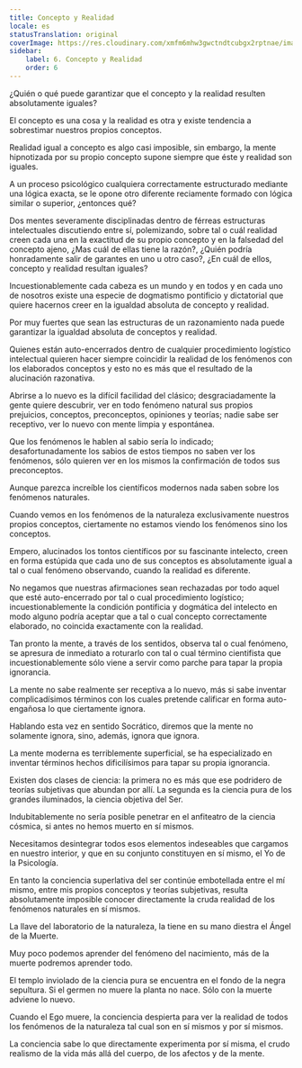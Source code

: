 ```yaml
---
title: Concepto y Realidad
locale: es
statusTranslation: original
coverImage: https://res.cloudinary.com/xmfm6mhw3gwctndtcubgx2rptnae/image/upload/v1741354419/small_cover_la_gran_rebelion_28716e29d2.webp
sidebar:
    label: 6. Concepto y Realidad
    order: 6
---
```

¿Quién o qué puede garantizar que el concepto y la realidad resulten absolutamente iguales?

El concepto es una cosa y la realidad es otra y existe tendencia a sobrestimar nuestros propios conceptos.

Realidad igual a concepto es algo casi imposible, sin embargo, la mente hipnotizada por su propio concepto supone siempre que éste y realidad son iguales.

A un proceso psicológico cualquiera correctamente estructurado mediante una lógica exacta, se le opone otro diferente reciamente formado con lógica similar o superior, ¿entonces qué?

Dos mentes severamente disciplinadas dentro de férreas estructuras intelectuales discutiendo entre sí, polemizando, sobre tal o cuál realidad creen cada una en la exactitud de su propio concepto y en la falsedad del concepto ajeno, ¿Mas cuál de ellas tiene la razón?, ¿Quién podría honradamente salir de garantes en uno u otro caso?, ¿En cuál de ellos, concepto y realidad resultan iguales?

Incuestionablemente cada cabeza es un mundo y en todos y en cada uno de nosotros existe una especie de dogmatismo pontificio y dictatorial que quiere hacernos creer en la igualdad absoluta de concepto y realidad.

Por muy fuertes que sean las estructuras de un razonamiento nada puede garantizar la igualdad absoluta de conceptos y realidad.

Quienes están auto-encerrados dentro de cualquier procedimiento logístico intelectual quieren hacer siempre coincidir la realidad de los fenómenos con los elaborados conceptos y esto no es más que el resultado de la alucinación razonativa.

Abrirse a lo nuevo es la difícil facilidad del clásico; desgraciadamente la gente quiere descubrir, ver en todo fenómeno natural sus propios prejuicios, conceptos, preconceptos, opiniones y teorías; nadie sabe ser receptivo, ver lo nuevo con mente limpia y espontánea.

Que los fenómenos le hablen al sabio sería lo indicado; desafortunadamente los sabios de estos tiempos no saben ver los fenómenos, sólo quieren ver en los mismos la confirmación de todos sus preconceptos.

Aunque parezca increíble los científicos modernos nada saben sobre los fenómenos naturales.

Cuando vemos en los fenómenos de la naturaleza exclusivamente nuestros propios conceptos, ciertamente no estamos viendo los fenómenos sino los conceptos.

Empero, alucinados los tontos científicos por su fascinante intelecto, creen en forma estúpida que cada uno de sus conceptos es absolutamente igual a tal o cual fenómeno observando, cuando la realidad es diferente.

No negamos que nuestras afirmaciones sean rechazadas por todo aquel que esté auto-encerrado por tal o cual procedimiento logístico; incuestionablemente la condición pontificia y dogmática del intelecto en modo alguno podría aceptar que a tal o cual concepto correctamente elaborado, no coincida exactamente con la realidad.

Tan pronto la mente, a través de los sentidos, observa tal o cual fenómeno, se apresura de inmediato a roturarlo con tal o cual término cientifista que incuestionablemente sólo viene a servir como parche para tapar la propia ignorancia.

La mente no sabe realmente ser receptiva a lo nuevo, más si sabe inventar complicadísimos términos con los cuales pretende calificar en forma auto-engañosa lo que ciertamente ignora.

Hablando esta vez en sentido Socrático, diremos que la mente no solamente ignora, sino, además, ignora que ignora.

La mente moderna es terriblemente superficial, se ha especializado en inventar términos hechos dificilísimos para tapar su propia ignorancia.

Existen dos clases de ciencia: la primera no es más que ese podridero de teorías subjetivas que abundan por allí. La segunda es la ciencia pura de los grandes iluminados, la ciencia objetiva del Ser.

Indubitablemente no sería posible penetrar en el anfiteatro de la ciencia cósmica, si antes no hemos muerto en sí mismos.

Necesitamos desintegrar todos esos elementos indeseables que cargamos en nuestro interior, y que en su conjunto constituyen en sí mismo, el Yo de la Psicología.

En tanto la conciencia superlativa del ser continúe embotellada entre el mí mismo, entre mis propios conceptos y teorías subjetivas, resulta absolutamente imposible conocer directamente la cruda realidad de los fenómenos naturales en sí mismos.

La llave del laboratorio de la naturaleza, la tiene en su mano diestra el Ángel de la Muerte.

Muy poco podemos aprender del fenómeno del nacimiento, más de la muerte podremos aprender todo.

El templo inviolado de la ciencia pura se encuentra en el fondo de la negra sepultura. Si el germen no muere la planta no nace. Sólo con la muerte adviene lo nuevo.

Cuando el Ego muere, la conciencia despierta para ver la realidad de todos los fenómenos de la naturaleza tal cual son en sí mismos y por sí mismos.

La conciencia sabe lo que directamente experimenta por sí misma, el crudo realismo de la vida más allá del cuerpo, de los afectos y de la mente.
